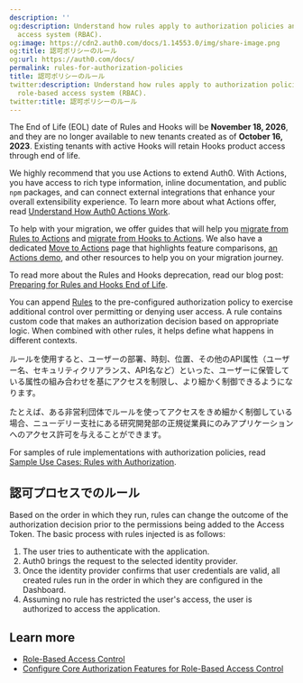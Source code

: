 ```yaml
---
description: ''
og:description: Understand how rules apply to authorization policies and Auth0's role-based
  access system (RBAC).
og:image: https://cdn2.auth0.com/docs/1.14553.0/img/share-image.png
og:title: 認可ポリシーのルール
og:url: https://auth0.com/docs/
permalink: rules-for-authorization-policies
title: 認可ポリシーのルール
twitter:description: Understand how rules apply to authorization policies and Auth0's
  role-based access system (RBAC).
twitter:title: 認可ポリシーのルール
---
```


<Warning>

The End of Life (EOL) date of Rules and Hooks will be **November 18, 2026**, and they are no longer available to new tenants created as of **October 16, 2023**. Existing tenants with active Hooks will retain Hooks product access through end of life.

We highly recommend that you use Actions to extend Auth0. With Actions, you have access to rich type information, inline documentation, and public `npm` packages, and can connect external integrations that enhance your overall extensibility experience. To learn more about what Actions offer, read [Understand How Auth0 Actions Work](/docs/customize/actions/actions-overview).

To help with your migration, we offer guides that will help you [migrate from Rules to Actions](/docs/customize/actions/migrate/migrate-from-rules-to-actions) and [migrate from Hooks to Actions](/docs/customize/actions/migrate/migrate-from-hooks-to-actions). We also have a dedicated [Move to Actions](https://auth0.com/extensibility/movetoactions) page that highlights feature comparisons, [an Actions demo](https://www.youtube.com/watch?v=UesFSY1klrI), and other resources to help you on your migration journey.

To read more about the Rules and Hooks deprecation, read our blog post: [Preparing for Rules and Hooks End of Life](https://auth0.com/blog/preparing-for-rules-and-hooks-end-of-life/).

</Warning>

You can append [Rules](/docs/customize/rules) to the pre-configured authorization policy to exercise additional control over permitting or denying user access. A rule contains custom code that makes an authorization decision based on appropriate logic. When combined with other rules, it helps define what happens in different contexts.

ルールを使用すると、ユーザーの部署、時刻、位置、その他のAPI属性（ユーザー名、セキュリティクリアランス、API名など）といった、ユーザーに保管している属性の組み合わせを基にアクセスを制限し、より細かく制御できるようになります。

たとえば、ある非営利団体でルールを使ってアクセスをきめ細かく制御している場合、ニューデリー支社にある研究開発部の正規従業員にのみアプリケーションへのアクセス許可を与えることができます。

For samples of rule implementations with authorization policies, read [Sample Use Cases: Rules with Authorization](/docs/manage-users/access-control/sample-use-cases-rules-with-authorization).

## 認可プロセスでのルール

Based on the order in which they run, rules can change the outcome of the authorization decision prior to the permissions being added to the <Tooltip tip="Access Token: Authorization credential, in the form of an opaque string or JWT, used to access an API." cta="View Glossary" href="/docs/glossary?term=Access+Token">Access Token</Tooltip>. The basic process with rules injected is as follows:

1. The user tries to authenticate with the application.
2. Auth0 brings the request to the selected identity provider.
3. Once the identity provider confirms that user credentials are valid, all created rules run in the order in which they are configured in the Dashboard.
4. Assuming no rule has restricted the user's access, the user is authorized to access the application.

## Learn more

* [Role-Based Access Control](/docs/manage-users/access-control/rbac)
* [Configure Core Authorization Features for Role-Based Access Control](/docs/manage-users/access-control/configure-core-rbac)